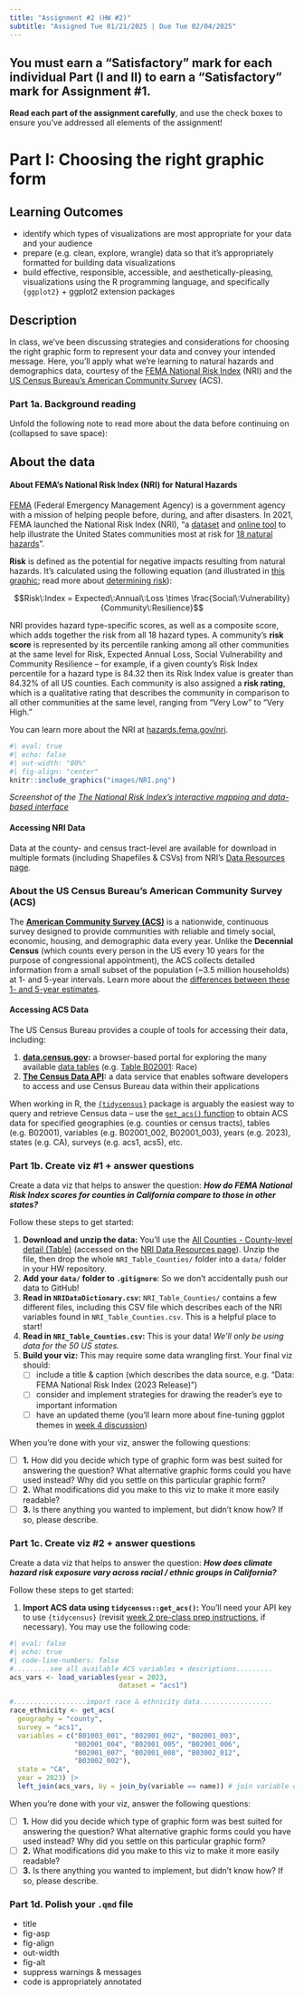 ```yaml
---
title: "Assignment #2 (HW #2)"
subtitle: "Assigned Tue 01/21/2025 | Due Tue 02/04/2025"
---
```


::: {.callout-important}
## You must earn a "Satisfactory" mark for each individual Part (I and II) to earn a "Satisfactory" mark for Assignment #1.

**Read each part of the assignment carefully**, and use the check boxes to ensure you've addressed all elements of the assignment!
:::

# [Part I: Choosing the right graphic form]{.pink-text}

## Learning Outcomes 

- identify which types of visualizations are most appropriate for your data and your audience
- prepare (e.g. clean, explore, wrangle) data so that it's appropriately formatted for building data visualizations
- build effective, responsible, accessible, and aesthetically-pleasing, visualizations using the R programming language, and specifically `{ggplot2}` + ggplot2 extension packages

## Description 

In class, we've been discussing strategies and considerations for choosing the right graphic form to represent your data and convey your intended message. Here, you'll apply what we're learning to natural hazards and demographics data, courtesy of the [FEMA National Risk Index](https://hazards.fema.gov/nri/){target="_blank"} (NRI) and the [US Census Bureau's American Community Survey](https://www.census.gov/programs-surveys/acs/about.html){target="_blank"} (ACS).

### Part 1a. Background reading

Unfold the following note to read more about the data before continuing on (collapsed to save space):

::: {.callout-note collapse=true}
## About the data

#### About FEMA's National Risk Index (NRI) for Natural Hazards

[FEMA](https://www.fema.gov/about/strategic-plan/about-fema){target="_blank"} (Federal Emergency Management Agency) is a government agency with a mission of helping people before, during, and after disasters. In 2021, FEMA launched the National Risk Index (NRI), "a [dataset](https://hazards.fema.gov/nri/data-resources){target="_blank"} and [online tool](https://hazards.fema.gov/nri/map){target="_blank"} to help illustrate the United States communities most at risk for [18 natural hazards](https://hazards.fema.gov/nri/natural-hazards){target="_blank"}".

**Risk** is defined as the potential for negative impacts resulting from natural hazards. It's calculated using the following equation (and illustrated in [this graphic](https://hazards.fema.gov/nri/Content/Images/StaticPageImages/Risk_Index_Calculation.svg){target="_blank"}; read more about [determining risk](https://hazards.fema.gov/nri/determining-risk){target="_blank"}):

$$Risk\:Index = Expected\:Annual\:Loss \times \frac{Social\:Vulnerability}{Community\:Resilience}$$

NRI provides hazard type-specific scores, as well as a composite score, which adds together the risk from all 18 hazard types. A community's **risk score** is represented by its percentile ranking among all other communities at the same level for Risk, Expected Annual Loss, Social Vulnerability and Community Resilience -- for example, if a given county's Risk Index percentile for a hazard type is 84.32 then its Risk Index value is greater than 84.32% of all US counties. Each community is also assigned a **risk rating**, which is a qualitative rating that describes the community in comparison to all other communities at the same level, ranging from “Very Low” to “Very High.”

You can learn more about the NRI at [hazards.fema.gov/nri](https://hazards.fema.gov/nri/learn-more){target="_blank"}.

```r
#| eval: true
#| echo: false
#| out-width: "80%"
#| fig-align: "center"
knitr::include_graphics("images/NRI.png")
```

::: {.center-text .gray-text .body-text-s}
*Screenshot of the [The National Risk Index's interactive mapping and data-based interface](https://hazards.fema.gov/nri/map)*
:::

#### Accessing NRI Data

Data at the county- and census tract-level are available for download in multiple formats (including Shapefiles & CSVs) from NRI's [Data Resources page](https://hazards.fema.gov/nri/data-resources){target="_blank"}.

### About the US Census Bureau's American Community Survey (ACS)

The **[American Community Survey (ACS)](https://www.census.gov/programs-surveys/acs/about.html){target="_blank"}** is a nationwide, continuous survey designed to provide communities with reliable and timely social, economic, housing, and demographic data every year. Unlike the **Decennial Census** (which counts every person in the US every 10 years for the purpose of congressional appointment), the ACS collects detailed information from a small subset of the population (~3.5 million households) at 1- and 5-year intervals. Learn more about the [differences between these 1- and 5-year estimates](https://www.census.gov/programs-surveys/acs/guidance/estimates.html){target="_blank"}.

#### Accessing ACS Data

The US Census Bureau provides a couple of tools for accessing their data, including: 

1. **[data.census.gov](https://data.census.gov){target="_blank"}:** a browser-based portal for exploring the many available [data tables](https://data.census.gov/table){target="_blank"} (e.g. [Table B02001](https://data.census.gov/table?q=B02001){target="_blank"}: Race)
2. **[The Census Data API](https://www.census.gov/data/developers/data-sets.html){target="_blank"}:** a data service that enables software developers to access and use Census Bureau data within their applications

When working in R, the [`{tidycensus}`](https://walker-data.com/tidycensus/) package is arguably the easiest way to query and retrieve Census data -- use the [`get_acs()` function](https://walker-data.com/tidycensus/articles/basic-usage.html#working-with-acs-data){target="_blank"} to obtain ACS data for specified geographies (e.g. counties or census tracts), tables (e.g. B02001), variables (e.g. B02001_002, B02001_003), years (e.g. 2023), states (e.g. CA), surveys (e.g. acs1, acs5), etc.
:::

### Part 1b. Create viz #1 + answer questions

Create a data viz that helps to answer the question: [***How do FEMA National Risk Index scores for counties in California compare to those in other states?***]{.teal-text}

Follow these steps to get started:

1. **Download and unzip the data:** You'll use the [All Counties - County-level detail (Table)](https://hazards.fema.gov/nri/Content/StaticDocuments/DataDownload//NRI_Table_Counties/NRI_Table_Counties.zip) (accessed on the [NRI Data Resources page](https://hazards.fema.gov/nri/data-resources#csvDownload){target="_blank"}). Unzip the file, then drop the whole `NRI_Table_Counties/` folder into a `data/` folder in your HW repository.
2. **Add your `data/` folder to `.gitignore`**: So we don't accidentally push our data to GitHub!
3. **Read in `NRIDataDictionary.csv`:** `NRI_Table_Counties/` contains a few different files, including this CSV file which describes each of the NRI variables found in `NRI_Table_Counties.csv`. This is a helpful place to start!
4. **Read in `NRI_Table_Counties.csv`:** This is your data! *We'll only be using data for the 50 US states.*
5. **Build your viz:** This may require some data wrangling first. Your final viz should: 
    - [ ] include a title & caption (which describes the data source, e.g. "Data: FEMA National Risk Index (2023 Release)")
    - [ ] consider and implement strategies for drawing the reader's eye to important information
    - [ ] have an updated theme (you'll learn more about fine-tuning ggplot themes in [week 4 discussion](../week4.qmd#discussion-materials){target="_blank"})

When you're done with your viz, answer the following questions:

- [ ] **1.** How did you decide which type of graphic form was best suited for answering the question? What alternative graphic forms could you have used instead? Why did you settle on this particular graphic form?
- [ ] **2.** What modifications did you make to this viz to make it more easily readable?
- [ ] **3.** Is there anything you wanted to implement, but didn't know how? If so, please describe.

### Part 1c. Create viz #2 + answer questions

Create a data viz that helps to answer the question: [***How does climate hazard risk exposure vary across racial / ethnic groups in California?***]{.teal-text}

Follow these steps to get started:

1. **Import ACS data using `tidycensus::get_acs()`:** You'll need your API key to use `{tidycensus}` (revisit [week 2 pre-class prep instructions](../week2.qmd#download-templates){target="_blank"}, if necessary). You may use the following code: 

```r
#| eval: false
#| echo: true
#| code-line-numbers: false
#.........see all available ACS variables + descriptions.........
acs_vars <- load_variables(year = 2023,
                           dataset = "acs1")

#..................import race & ethnicity data..................
race_ethnicity <- get_acs(
  geography = "county",
  survey = "acs1",
  variables = c("B01003_001", "B02001_002", "B02001_003",
                "B02001_004", "B02001_005", "B02001_006",
                "B02001_007", "B02001_008", "B03002_012",
                "B03002_002"),
  state = "CA", 
  year = 2023) |>
  left_join(acs_vars, by = join_by(variable == name)) # join variable descriptions (so we know what's what!)
```


When you're done with your viz, answer the following questions:

- [ ] **1.** How did you decide which type of graphic form was best suited for answering the question? What alternative graphic forms could you have used instead? Why did you settle on this particular graphic form?
- [ ] **2.** What modifications did you make to this viz to make it more easily readable?
- [ ] **3.** Is there anything you wanted to implement, but didn't know how? If so, please describe.

### Part 1d. Polish your `.qmd` file

- title
- fig-asp
- fig-align
- out-width
- fig-alt
- suppress warnings & messages
- code is appropriately annotated

